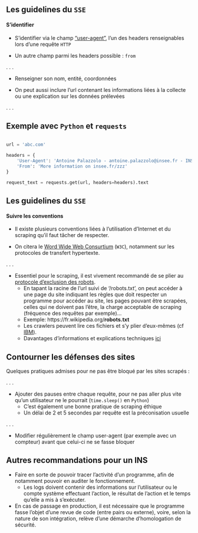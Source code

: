 ## Les guidelines du `SSE` {.smaller}

#### S'identifier

- S'identifier via le champ ["user-agent"](https://developer.mozilla.org/en-US/docs/Web/HTTP/Headers/User-Agent), l'un des headers renseignables lors d'une requête `HTTP`

- Un autre champ parmi les headers possible : `from`

. . .

- Renseigner son nom, entité, coordonnées

- On peut aussi inclure l'url contenant les informations liées à la collecte ou une explication sur les données prélevées

. . .

::: {.callout-tip}
## Exemple avec `Python` et `requests`

```python

url = 'abc.com'

headers = {
    'User-Agent': 'Antoine Palazzolo - antoine.palazzolo@insee.fr - INSEE - Collect xxx in order to do yyy',
    'From': 'More information on insee.fr/zzz'
}

request_text = requests.get(url, headers=headers).text
```
:::

## Les guidelines du `SSE` {.smaller}

#### Suivre les conventions

- Il existe plusieurs conventions liées à l'utilisation d'Internet et du scraping qu'il faut tâcher de respecter.

- On citera le [Word Wide Web Consurtium](https://www.w3.org/TR/dwbp/) (`W3C`), notamment sur les protocoles de transfert hypertexte.

. . .

- Essentiel pour le scraping, il est vivement recommandé de se plier au [protocole d'exclusion des robots](https://en.wikipedia.org/wiki/Robots_exclusion_standard).
    + En tapant la racine de l'url suivi de '/robots.txt', on peut accéder à une page du site indiquant les règles que doit respecter un programme pour accéder au site, les pages pouvant être scrapées, celles qui ne doivent pas l’être, la charge acceptable de scraping (fréquence des requêtes par exemple)...
    + Exemple: [https://fr.wikipedia.org/__robots.txt__]{.orange}
    + Les crawlers peuvent lire ces fichiers et s'y plier d'eux-mêmes (cf [IBM](https://www.ibm.com/docs/en/wca/3.5.0?topic=crawlers-how-web-crawler-uses-robots-exclusion-protocol)).
    + Davantages d'informations et explications techniques [ici](https://www.robotstxt.org/robotstxt.html)


## Contourner les défenses des sites

Quelques pratiques admises pour ne pas être bloqué par les sites scrapés :

. . .

- Ajouter des pauses entre chaque requête, pour ne pas aller plus vite qu'un utilisateur ne le pourrait (`time.sleep()` en `Python`)
    + C'est également une bonne pratique de scraping éthique
    + Un délai de 2 et 5 secondes par requête est la préconisation usuelle

. . .

- Modifier régulièrement le champ user-agent (par exemple avec un compteur) avant que celui-ci ne se fasse bloquer


## Autres recommandations pour un INS

- Faire en sorte de pouvoir tracer l’activité d’un programme, afin de notamment pouvoir en auditer le fonctionnement.
    + Les logs doivent contenir des informations sur l’utilisateur ou le compte système effectuant l’action, le résultat de l’action et le temps qu’elle a mis à s’exécuter.

- En cas de passage en production, il est nécessaire que le programme fasse l’objet d’une revue de code (entre pairs ou externe), voire, selon la nature de son intégration, relève d’une démarche d’homologation de sécurité.

